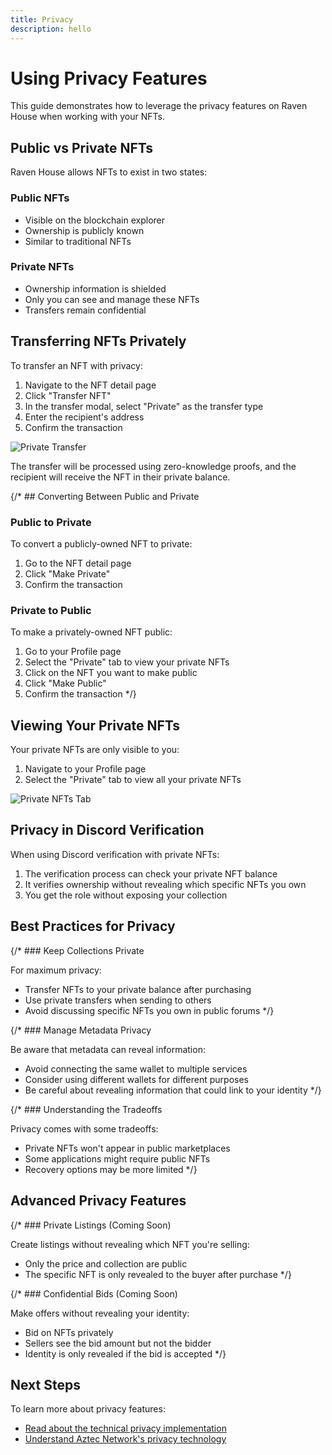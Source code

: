 ```yaml
---
title: Privacy
description: hello
---
```


# Using Privacy Features

This guide demonstrates how to leverage the privacy features on Raven House when working with your NFTs.

## Public vs Private NFTs

Raven House allows NFTs to exist in two states:

### Public NFTs
- Visible on the blockchain explorer
- Ownership is publicly known
- Similar to traditional NFTs

### Private NFTs
- Ownership information is shielded
- Only you can see and manage these NFTs
- Transfers remain confidential

## Transferring NFTs Privately

To transfer an NFT with privacy:

1. Navigate to the NFT detail page
2. Click "Transfer NFT"
3. In the transfer modal, select "Private" as the transfer type
4. Enter the recipient's address
5. Confirm the transaction

![Private Transfer](/img/docs/private-transfer.png)

The transfer will be processed using zero-knowledge proofs, and the recipient will receive the NFT in their private balance.

{/* ## Converting Between Public and Private

### Public to Private

To convert a publicly-owned NFT to private:

1. Go to the NFT detail page
2. Click "Make Private"
3. Confirm the transaction

### Private to Public

To make a privately-owned NFT public:

1. Go to your Profile page
2. Select the "Private" tab to view your private NFTs
3. Click on the NFT you want to make public
4. Click "Make Public"
5. Confirm the transaction */}

## Viewing Your Private NFTs

Your private NFTs are only visible to you:

1. Navigate to your Profile page
2. Select the "Private" tab to view all your private NFTs

![Private NFTs Tab](/img/docs/private-nfts-tab.png)

## Privacy in Discord Verification

When using Discord verification with private NFTs:

1. The verification process can check your private NFT balance
2. It verifies ownership without revealing which specific NFTs you own
3. You get the role without exposing your collection

## Best Practices for Privacy

{/* ### Keep Collections Private

For maximum privacy:
- Transfer NFTs to your private balance after purchasing
- Use private transfers when sending to others
- Avoid discussing specific NFTs you own in public forums */}

{/* ### Manage Metadata Privacy

Be aware that metadata can reveal information:
- Avoid connecting the same wallet to multiple services
- Consider using different wallets for different purposes
- Be careful about revealing information that could link to your identity */}

{/* ### Understanding the Tradeoffs

Privacy comes with some tradeoffs:
- Private NFTs won't appear in public marketplaces
- Some applications might require public NFTs
- Recovery options may be more limited */}

## Advanced Privacy Features

{/* ### Private Listings (Coming Soon)

Create listings without revealing which NFT you're selling:
- Only the price and collection are public
- The specific NFT is only revealed to the buyer after purchase */}

{/* ### Confidential Bids (Coming Soon)

Make offers without revealing your identity:
- Bid on NFTs privately
- Sellers see the bid amount but not the bidder
- Identity is only revealed if the bid is accepted */}

## Next Steps

To learn more about privacy features:

- [Read about the technical privacy implementation](/references/privacy)
- [Understand Aztec Network's privacy technology](/references/aztec)